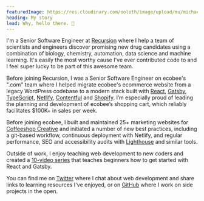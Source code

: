 ```yaml
---
featuredImage: https://res.cloudinary.com/ooloth/image/upload/mu/michael-landscape.jpg
heading: My story
lead: Why, hello there. 👋
---
```


I'm a Senior Software Engineer at [Recursion](https://www.recursion.com) where I help a team of scientists and engineers discover promising new drug candidates using a combination of biology, chemistry, automation, data science and machine learning. It's easily the most worthy cause I've ever contributed code to and I feel super lucky to be part of this awesome team.

Before joining Recursion, I was a Senior Software Engineer on ecobee's ".com" team where I helped migrate ecobee's ecommerce website from a legacy WordPress codebase to a modern stack built with [React](https://reactjs.org/), [Gatsby](https://www.gatsbyjs.com/), [TypeScript](https://www.typescriptlang.org), [Netlify](https://www.netlify.com/), [Contentful](https://www.contentful.com/) and [Shopify](https://www.shopify.ca/). I’m especially proud of leading the planning and development of ecobee’s shopping cart, which reliably facilitates $100K+ in sales per week.

Before joining ecobee, I built and maintained 25+ marketing websites for [Coffeeshop Creative](https://www.coffeeshopcreative.ca/) and initiated a number of new best practices, including a git-based workflow, continuous deployment with Netlify, and regular performance, SEO and accessibility audits with [Lighthouse](https://web.dev/measure/) and similar tools.

Outside of work, I enjoy teaching web development to new coders and created a [10-video series](https://www.youtube.com/watch?v=jAa1wh5ATm0&list=PLHBEcHVSROXQQhXpNhmiVKKcw72Cc0V-U) that teaches beginners how to get started with React and Gatsby.

You can find me on [Twitter](https://twitter.com/ooloth) where I chat about web development and share links to learning resources I've enjoyed, or on [GitHub](https://github.com/ooloth) where I work on side projects in the open.
